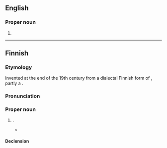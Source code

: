 {{also|keijo|Keijo|keijō|Keijō}}

==English==

===Proper noun===
{{en-proper noun|-}}
#{{alt form|en|Keijō}}

----

==Finnish==

===Etymology===
Invented at the end of the 19th century from a dialectal Finnish form of {{m|fi|keiju||elf}}, partly a {{cal|fi|sv|Alf|nocap=1}}.

===Pronunciation===
{{fi-p}}

===Proper noun===
{{fi-proper noun}}

# {{given name|fi|male}}.
#* {{quote-book|fi
|year=2000
|author=[[w:fi:Juhani Syrjä|Juhani Syrjä]]
|section=Juho 34-63
|title=Juho
|publisher=Gummerus
|ISBN=9789512077809
|page=421
|passage='''Keijo''' vanhempana toimi perämiehenä. Yrittävä Tenho otti vastaan valmista tavaraa. Kyläpuheessa poikia kutsuttiin Tenuksi ja Kessuksi vastoin heidän äitinsä kauneusaistia. Marttaankin taisi nimiväännös vaikuttaa, kun hän piti Kessua vähän roikalemaisena poikana ja Juhanille huonona seurana. Minä häntä tästä arviostaan myöhemmin muistutin, kun '''Keijo''' kasvatti Kopran sahan mahtavaksi laitokseksi aivan rehellisillä tempuilla.
|t='''Keijo''', as the elder of the two, served as the helmsman. The entrepreneurial Tenho was taking in the finished goods. In the village, the boys were often called Tenu and Kessu, much to the chagrin of their mother. Martta too seems to have been affected, since she thought of Kessu as somewhat of a scoundrel and bad company for Juhani. I would remind her later about this when '''Keijo''' had grown the Kopra sawmill into a powerful institution through his entirely honest antics.}}

====Declension====
{{fi-decl-valo|Keij|||o|a}}